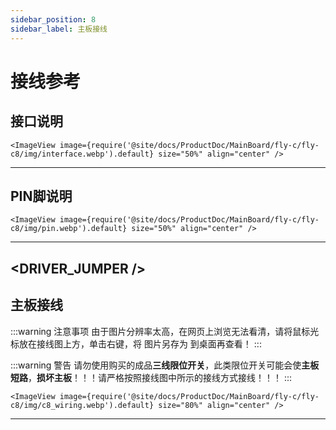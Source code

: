 ```yaml
---
sidebar_position: 8
sidebar_label: 主板接线
---
```





# 接线参考

## 接口说明

    <ImageView image={require('@site/docs/ProductDoc/MainBoard/fly-c/fly-c8/img/interface.webp').default} size="50%" align="center" />
----

## PIN脚说明

    <ImageView image={require('@site/docs/ProductDoc/MainBoard/fly-c/fly-c8/img/pin.webp').default} size="50%" align="center" />
---

<DRIVER_JUMPER />
---

## 主板接线

:::warning 注意事项
由于图片分辨率太高，在网页上浏览无法看清，请将鼠标光标放在接线图上方，单击右键，将 图片另存为 到桌面再查看！
:::

:::warning 警告
请勿使用购买的成品**三线限位开关**，此类限位开关可能会使**主板短路**，**损坏主板**！！！请严格按照接线图中所示的接线方式接线！！！
:::

    <ImageView image={require('@site/docs/ProductDoc/MainBoard/fly-c/fly-c8/img/c8_wiring.webp').default} size="80%" align="center" />

----

